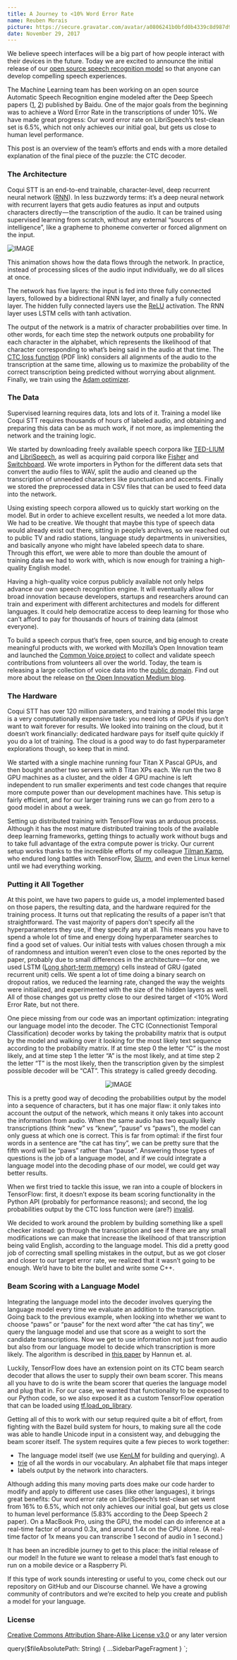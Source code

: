 ```yaml
---
title: A Journey to <10% Word Error Rate
name: Reuben Morais
picture: https://secure.gravatar.com/avatar/a0806241b0bfd0b4339c8d987d98b6db?s=128&d=mm&r=g
date: November 29, 2017
---
```



We believe speech interfaces will be a big part of how people interact with their devices in the future. Today we are
excited to announce the initial release of our [open source speech recognition
model](https://github.com/coqui-ai/STT/releases/tag/v0.1.0) so that anyone can develop compelling speech experiences.

The Machine Learning team has been working on an open source Automatic Speech Recognition engine modeled after the Deep
Speech papers ([1](https://arxiv.org/abs/1412.5567), [2](https://arxiv.org/abs/1512.02595)) published by Baidu. One of
the major goals from the beginning was to achieve a Word Error Rate in the transcriptions of under 10%. We have made
great progress: Our word error rate on LibriSpeech’s test-clean set is 6.5%, which not only achieves our initial goal,
but gets us close to human level performance.

This post is an overview of the team’s efforts and ends with a more detailed explanation of the final piece of the
puzzle: the CTC decoder.

### The Architecture

Coqui STT is an end-to-end trainable, character-level, deep recurrent neural network
([RNN](https://en.wikipedia.org/wiki/Recurrent_neural_network)). In less buzzwordy terms: it’s a deep neural network
with recurrent layers that gets audio features as input and outputs characters directly — the transcription of the
audio. It can be trained using supervised learning from scratch, without any external “sources of intelligence”, like a
grapheme to phoneme converter or forced alignment on the input.

![IMAGE](../../../data/images/blog/posts/blog-stt-a-journey-to-10-word-error-rate-architecture.gif)

This animation shows how the data flows through the network. In practice, instead of processing slices of the audio
input individually, we do all slices at once.

The network has five layers: the input is fed into three fully connected layers, followed by a bidirectional RNN layer,
and finally a fully connected layer. The hidden fully connected layers use the
[ReLU](https://en.wikipedia.org/wiki/Rectifier_%28neural_networks%29) activation. The RNN layer uses LSTM cells with
tanh activation.

The output of the network is a matrix of character probabilities over time. In other words, for each time step the
network outputs one probability for each character in the alphabet, which represents the likelihood of that character
corresponding to what’s being said in the audio at that time. The [CTC loss
function](http://www.cs.toronto.edu/~graves/icml_2006.pdf) (PDF link) considers all alignments of the audio to the
transcription at the same time, allowing us to maximize the probability of the correct transcription being predicted
without worrying about alignment. Finally, we train using the [Adam optimizer](https://arxiv.org/abs/1412.6980).

### The Data

Supervised learning requires data, lots and lots of it. Training a model like Coqui STT requires thousands of hours of
labeled audio, and obtaining and preparing this data can be as much work, if not more, as implementing the network and
the training logic.

We started by downloading freely available speech corpora like
[TED-LIUM](http://www-lium.univ-lemans.fr/en/content/ted-lium-corpus) and [LibriSpeech](http://www.openslr.org/12/), as
well as acquiring paid corpora like [Fisher](https://catalog.ldc.upenn.edu/LDC2004S13) and
[Switchboard](https://catalog.ldc.upenn.edu/ldc97s62). We wrote importers in Python for the different data sets that
convert the audio files to WAV, split the audio and cleaned up the transcription of unneeded characters like punctuation
and accents. Finally we stored the preprocessed data in CSV files that can be used to feed data into the network.

Using existing speech corpora allowed us to quickly start working on the model. But in order to achieve excellent
results, we needed a lot more data. We had to be creative. We thought that maybe this type of speech data would already
exist out there, sitting in people’s archives, so we reached out to public TV and radio stations, language study
departments in universities, and basically anyone who might have labeled speech data to share. Through this effort, we
were able to more than double the amount of training data we had to work with, which is now enough for training a
high-quality English model.

Having a high-quality voice corpus publicly available not only helps advance our own speech recognition engine. It will
eventually allow for broad innovation because developers, startups and researchers around can train and experiment with
different architectures and models for different languages. It could help democratize access to deep learning for those
who can’t afford to pay for thousands of hours of training data (almost everyone).

To build a speech corpus that’s free, open source, and big enough to create meaningful products with, we worked with
Mozilla’s Open Innovation team and launched the [Common Voice project](https://commonvoice.mozilla.org/en) to collect
and validate speech contributions from volunteers all over the world. Today, the team is releasing a large collection of
voice data into the [public domain](https://creativecommons.org/choose/zero/). Find out more about the release on [the
Open Innovation Medium
blog](https://medium.com/mozilla-open-innovation/sharing-our-common-voice-mozilla-releases-second-largest-public-voice-data-set-e88f7d6b7666).

### The Hardware

Coqui STT has over 120 million parameters, and training a model this large is a very computationally expensive task: you
need lots of GPUs if you don’t want to wait forever for results. We looked into training on the cloud, but it doesn’t
work financially: dedicated hardware pays for itself quite quickly if you do a lot of training. The cloud is a good way
to do fast hyperparameter explorations though, so keep that in mind.

We started with a single machine running four Titan X Pascal GPUs, and then bought another two servers with 8 Titan XPs
each. We run the two 8 GPU machines as a cluster, and the older 4 GPU machine is left independent to run smaller
experiments and test code changes that require more compute power than our development machines have. This setup is
fairly efficient, and for our larger training runs we can go from zero to a good model in about a week.

Setting up distributed training with TensorFlow was an arduous process. Although it has the most mature distributed
training tools of the available deep learning frameworks, getting things to actually work without bugs and to take full
advantage of the extra compute power is tricky. Our current setup works thanks to the incredible efforts of my colleague
[Tilman Kamp](https://github.com/tilmankamp), who endured long battles with TensorFlow,
[Slurm](https://slurm.schedmd.com/), and even the Linux kernel until we had everything working.

### Putting it All Together

At this point, we have two papers to guide us, a model implemented based on those papers, the resulting data, and the
hardware required for the training process. It turns out that replicating the results of a paper isn’t that
straightforward. The vast majority of papers don’t specify all the hyperparameters they use, if they specify any at all.
This means you have to spend a whole lot of time and energy doing hyperparameter searches to find a good set of values.
Our initial tests with values chosen through a mix of randomness and intuition weren’t even close to the ones reported
by the paper, probably due to small differences in the architecture — for one, we used LSTM ([Long short-term
memory](https://en.wikipedia.org/wiki/Long_short-term_memory)) cells instead of GRU (gated recurrent unit) cells. We
spent a lot of time doing a binary search on dropout ratios, we reduced the learning rate, changed the way the weights
were initialized, and experimented with the size of the hidden layers as well. All of those changes got us pretty close
to our desired target of <10% Word Error Rate, but not there.

One piece missing from our code was an important optimization: integrating our language model into the decoder. The CTC
(Connectionist Temporal Classification) decoder works by taking the probability matrix that is output by the model and
walking over it looking for the most likely text sequence according to the probability matrix. If at time step 0 the
letter “C” is the most likely, and at time step 1 the letter “A” is the most likely, and at time step 2 the letter “T”
is the most likely, then the transcription given by the simplest possible decoder will be “CAT”. This strategy is called
greedy decoding.

<div align="center">

![IMAGE](../../../data/images/blog/posts/blog-stt-a-journey-to-10-word-error-rate-cat.png)

</div>

This is a pretty good way of decoding the probabilities output by the model into a sequence of characters, but it has
one major flaw: it only takes into account the output of the network, which means it only takes into account the
information from audio. When the same audio has two equally likely transcriptions (think “new” vs “knew”, “pause” vs
“paws”), the model can only guess at which one is correct. This is far from optimal: if the first four words in a
sentence are “the cat has tiny”, we can be pretty sure that the fifth word will be “paws” rather than “pause”. Answering
those types of questions is the job of a language model, and if we could integrate a language model into the decoding
phase of our model, we could get way better results.

When we first tried to tackle this issue, we ran into a couple of blockers in TensorFlow: first, it doesn’t expose its
beam scoring functionality in the Python API (probably for performance reasons); and second, the log probabilities
output by the CTC loss function were (are?) [invalid](https://github.com/tensorflow/tensorflow/issues/6034).

We decided to work around the problem by building something like a spell checker instead: go through the transcription
and see if there are any small modifications we can make that increase the likelihood of that transcription being valid
English, according to the language model. This did a pretty good job of correcting small spelling mistakes in the
output, but as we got closer and closer to our target error rate, we realized that it wasn’t going to be enough. We’d
have to bite the bullet and write some C++.

### Beam Scoring with a Language Model

Integrating the language model into the decoder involves querying the language model every time we evaluate an addition
to the transcription. Going back to the previous example, when looking into whether we want to choose “paws” or “pause”
for the next word after “the cat has tiny”, we query the language model and use that score as a weight to sort the
candidate transcriptions. Now we get to use information not just from audio but also from our language model to decide
which transcription is more likely. The algorithm is described in [this paper](https://arxiv.org/abs/1408.2873) by
Hannun et. al.

Luckily, TensorFlow does have an extension point on its CTC beam search decoder that allows the user to supply their own
beam scorer. This means all you have to do is write the beam scorer that queries the language model and plug that in.
For our case, we wanted that functionality to be exposed to our Python code, so we also exposed it as a custom
TensorFlow operation that can be loaded using
[tf.load_op_library](https://www.tensorflow.org/api_docs/python/tf/load_op_library).

Getting all of this to work with our setup required quite a bit of effort, from fighting with the Bazel build system for
hours, to making sure all the code was able to handle Unicode input in a consistent way, and debugging the beam scorer
itself. The system requires quite a few pieces to work together:

- The language model itself (we use [KenLM](http://kheafield.com/code/kenlm/) for building and querying). A
- [trie](https://en.wikipedia.org/wiki/Trie) of all the words in our vocabulary. An alphabet file that maps integer
- labels output by the network into characters.

Although adding this many moving parts does make our code harder to modify and apply to different use cases (like other
languages), it brings great benefits: Our word error rate on LibriSpeech’s test-clean set went from 16% to 6.5%, which
not only achieves our initial goal, but gets us close to human level performance (5.83% according to the Deep Speech 2
paper). On a MacBook Pro, using the GPU, the model can do inference at a real-time factor of around 0.3x, and around
1.4x on the CPU alone. (A real-time factor of 1x means you can transcribe 1 second of audio in 1 second.)

It has been an incredible journey to get to this place: the initial release of our model! In the future we want to
release a model that’s fast enough to run on a mobile device or a Raspberry Pi.

If this type of work sounds interesting or useful to you, come check out our repository on GitHub and our Discourse
channel. We have a growing community of contributors and we’re excited to help you create and publish a model for your
language.

### License

[Creative Commons Attribution Share-Alike License v3.0](https://creativecommons.org/licenses/by-sa/3.0/) or any later
version

<!-- markdownlint-enable line-length -->

  query($fileAbsolutePath: String) {
    ...SidebarPageFragment
  }
`;
